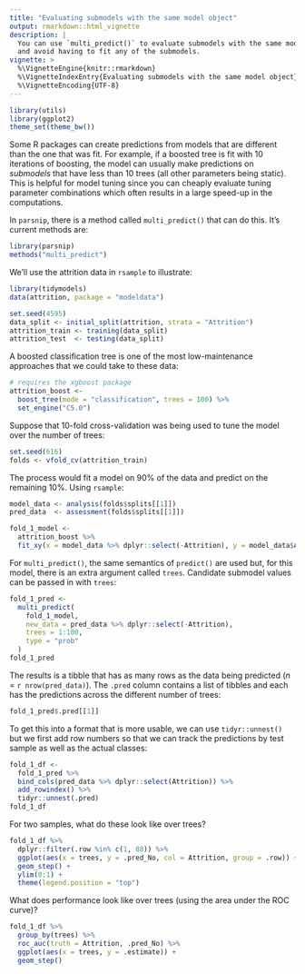 ```yaml
---
title: "Evaluating submodels with the same model object"
output: rmarkdown::html_vignette
description: |
  You can use `multi_predict()` to evaluate submodels with the same model object 
  and avoid having to fit any of the submodels.
vignette: >
  %\VignetteEngine{knitr::rmarkdown}
  %\VignetteIndexEntry{Evaluating submodels with the same model object}
  %\VignetteEncoding{UTF-8}
---
```


```r
library(utils)
library(ggplot2)
theme_set(theme_bw())
```

Some R packages can create predictions from models that are different than the one that was fit. For example, if a boosted tree is fit with 10 iterations of boosting, the model can usually make predictions on _submodels_ that have less than 10 trees (all other parameters being static). This is helpful for model tuning since you can cheaply evaluate tuning parameter combinations which often results in a large speed-up in the computations. 

In `parsnip`, there is a method called `multi_predict()` that can do this. It's current methods are:

```r
library(parsnip)
methods("multi_predict")
```

We'll use the attrition data in `rsample` to illustrate:

```r
library(tidymodels)
data(attrition, package = "modeldata")

set.seed(4595)
data_split <- initial_split(attrition, strata = "Attrition")
attrition_train <- training(data_split)
attrition_test  <- testing(data_split)
```

A boosted classification tree is one of the most low-maintenance approaches that we could take to these data:

```r
# requires the xgboost package
attrition_boost <- 
  boost_tree(mode = "classification", trees = 100) %>% 
  set_engine("C5.0")
```

Suppose that 10-fold cross-validation was being used to tune the model over the number of trees:

```r
set.seed(616)
folds <- vfold_cv(attrition_train)
```

The process would fit a model on 90% of the data and predict on the remaining 10%. Using `rsample`:

```r
model_data <- analysis(folds$splits[[1]])
pred_data  <- assessment(folds$splits[[1]])

fold_1_model <-
  attrition_boost %>% 
  fit_xy(x = model_data %>% dplyr::select(-Attrition), y = model_data$Attrition)

```

For `multi_predict()`, the same semantics of `predict()` are used but, for this model, there is an extra argument called `trees`. Candidate submodel values can be passed in with `trees`:

```r

fold_1_pred <- 
  multi_predict(
    fold_1_model, 
    new_data = pred_data %>% dplyr::select(-Attrition),
    trees = 1:100,
    type = "prob"
  )
fold_1_pred
```

The results is a tibble that has as many rows as the data being predicted (_n_ = `r nrow(pred_data)`). The `.pred` column contains a list of tibbles and each has the predictions across the different number of trees:

```r
fold_1_pred$.pred[[1]]
```

To get this into a format that is more usable, we can use `tidyr::unnest()` but we first add row numbers so that we can track the predictions by test sample as well as the actual classes:

```r
fold_1_df <- 
  fold_1_pred %>% 
  bind_cols(pred_data %>% dplyr::select(Attrition)) %>% 
  add_rowindex() %>% 
  tidyr::unnest(.pred)
fold_1_df
```

For two samples, what do these look like over trees?

```r
fold_1_df %>% 
  dplyr::filter(.row %in% c(1, 88)) %>% 
  ggplot(aes(x = trees, y = .pred_No, col = Attrition, group = .row)) + 
  geom_step() + 
  ylim(0:1) +
  theme(legend.position = "top")
```

What does performance look like over trees (using the area under the ROC curve)? 

```r
fold_1_df %>% 
  group_by(trees) %>% 
  roc_auc(truth = Attrition, .pred_No) %>% 
  ggplot(aes(x = trees, y = .estimate)) + 
  geom_step()
```



